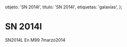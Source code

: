 
  objeto: 'SN 2014l',
  titulo: 'SN 2014l',
  etiquetas: 'galaxias',
};

# SN 2014l

<Imagen
  src="registro/sn2014-l_20140307_1_sn2014l_20140307_i88.jpg"
  fecha="20140307"
/>

SN2014L En M99 7marzo2014